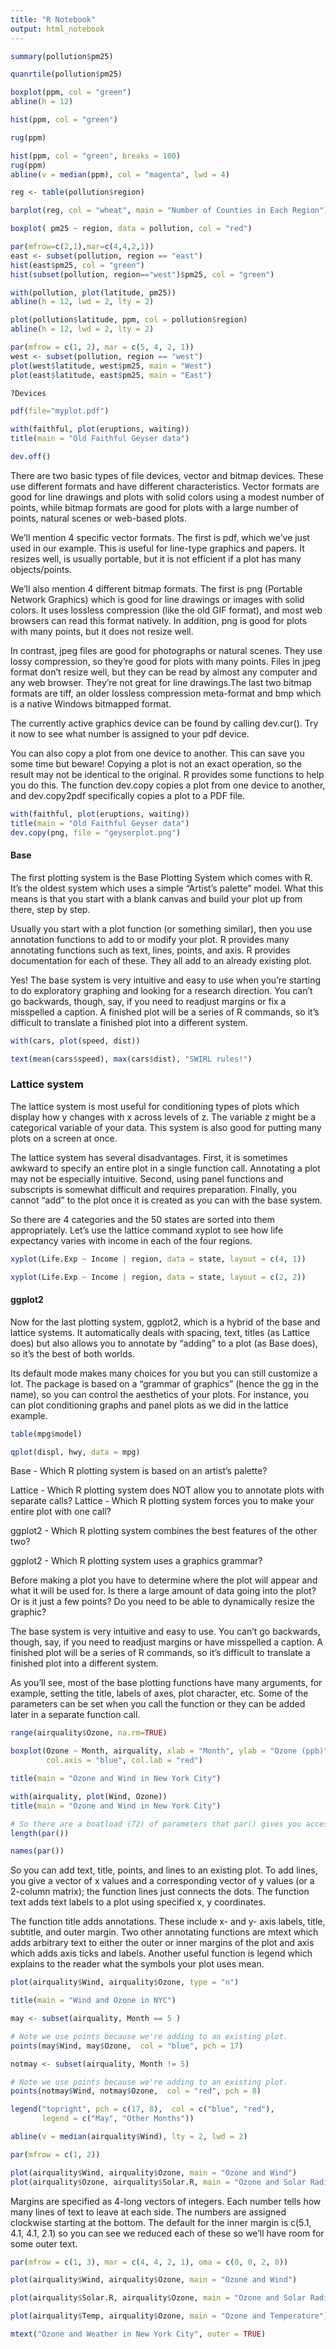```yaml
---
title: "R Notebook"
output: html_notebook
---
```


```r
summary(pollution$pm25)

quanrtile(pollution$pm25)
```

```r
boxplot(ppm, col = "green")
abline(h = 12)
```

```r
hist(ppm, col = "green")

rug(ppm)
```

```r
hist(ppm, col = "green", breaks = 100)
rug(ppm)
abline(v = median(ppm), col = "magenta", lwd = 4)
```

```r
reg <- table(pollution$region)
```

```r
barplot(reg, col = "wheat", main = "Number of Counties in Each Region")
```

```r
boxplot( pm25 ~ region, data = pollution, col = "red")
```

```r
par(mfrow=c(2,1),mar=c(4,4,2,1))
east <- subset(pollution, region == "east")
hist(east$pm25, col = "green")
hist(subset(pollution, region=="west")$pm25, col = "green")
```

```r
with(pollution, plot(latitude, pm25))
abline(h = 12, lwd = 2, lty = 2)
```

```r
plot(pollution$latitude, ppm, col = pollution$region)
abline(h = 12, lwd = 2, lty = 2)
```

```r
par(mfrow = c(1, 2), mar = c(5, 4, 2, 1))
west <- subset(pollution, region == "west")
plot(west$latitude, west$pm25, main = "West")
plot(east$latitude, east$pm25, main = "East")

```


```r
?Devices
```


```r
pdf(file="myplot.pdf") 

with(faithful, plot(eruptions, waiting))
title(main = "Old Faithful Geyser data")

dev.off()
```


There are two basic types of file devices, vector and bitmap devices. These use different formats and have different characteristics. Vector formats are good for line drawings and plots with solid colors using a modest number of points, while bitmap formats are good for plots with a large number of points, natural scenes or web-based plots.


 We'll mention 4 specific vector formats. The first is pdf, which we've just used in our example. This is useful for line-type graphics and papers. It resizes well, is usually portable, but it is not efficient if a plot has many objects/points.


We'll also mention 4 different bitmap formats. The first is png (Portable Network Graphics) which is good for line drawings or images with solid colors. It uses lossless compression (like the old GIF format), and most web browsers can read this format natively. In addition, png is good for plots with many points, but it does not resize well.

In contrast, jpeg files are good for photographs or natural scenes. They use lossy compression, so they're good for plots with many points. Files in jpeg format don't resize well, but they can be read by almost any computer and any web browser. They're not great for line drawings.The last two bitmap formats are tiff, an older lossless compression meta-format and bmp which is a native Windows bitmapped format.


 The currently active graphics device can be found by calling dev.cur(). Try it now to see what number is assigned to your pdf device.
 
 
 You can also copy a plot from one device to another. This can save you some time but beware! Copying a plot is not an exact operation, so the result may not be identical to the original. R provides some functions to help you do this. The function dev.copy copies a plot from one device to another, and dev.copy2pdf specifically copies a plot to a PDF file.

```r
with(faithful, plot(eruptions, waiting))
title(main = "Old Faithful Geyser data")
dev.copy(png, file = "geyserplot.png")
```


#### Base 

 The first plotting system is the Base Plotting System which comes with R. It's the oldest system which uses a simple "Artist's palette" model. What this means is that you start with a blank canvas and build your plot up from there, step by step.

Usually you start with a plot function (or something similar), then you use annotation functions to add to or modify your plot. R provides many annotating functions such as text, lines, points, and axis. R provides documentation for each of these. They all add to an already existing plot.

Yes! The base system is very intuitive and easy to use when you're starting to do exploratory graphing and looking for a research direction. You can't go backwards, though, say, if you need to readjust margins or fix a misspelled a caption. A finished plot will be a series of R commands, so it's difficult to translate a finished plot into a different system.


```r
with(cars, plot(speed, dist))

text(mean(cars$speed), max(cars$dist), "SWIRL rules!")
```

### Lattice system

 The lattice system is most useful for conditioning types of plots which display how y changes with x across levels of z. The variable z might be a categorical variable of your data. This system is also good for putting many plots on a screen at once.

The lattice system has several disadvantages. First, it is sometimes awkward to specify an entire plot in a single function call. Annotating a plot may not be especially intuitive. Second, using panel functions and subscripts is somewhat difficult and requires preparation. Finally, you cannot "add" to the plot once it is created as you can with the base system.


So there are 4 categories and the 50 states are sorted into them appropriately. Let's use the lattice command xyplot to see how life expectancy varies with income in each of the four regions.

```r
xyplot(Life.Exp ~ Income | region, data = state, layout = c(4, 1))
```

```r
xyplot(Life.Exp ~ Income | region, data = state, layout = c(2, 2))

```


#### ggplot2

Now for the last plotting system, ggplot2, which is a hybrid of the base and lattice systems. It automatically deals with spacing, text, titles (as Lattice does) but also allows you to annotate by "adding" to a plot (as Base does), so it's the best of both worlds.

Its default mode makes many choices for you but you can still customize a lot. The package is based on a "grammar of graphics" (hence the gg in the name), so you can control the aesthetics of your plots. For instance, you can plot conditioning graphs and panel plots as we did in the lattice example.

```r
table(mpg$model)
```

```r
qplot(displ, hwy, data = mpg)
```


Base - Which R plotting system is based on an artist's palette?
 
Lattice - Which R plotting system does NOT allow you to annotate plots with separate calls?
Lattice - Which R plotting system forces you to make your entire plot with one call?

ggplot2 - Which R plotting system combines the best features of the other two?

ggplot2 - Which R plotting system uses a graphics grammar?


Before making a plot you have to determine where the plot will appear and what it will be used for.  Is there a large amount of data going into the plot? Or is it just a few points? Do you need to be able to dynamically resize the graphic?

The base system is very intuitive and easy to use. You can't go backwards, though, say, if you need to readjust margins or have misspelled a caption. A finished plot will be a series of R commands, so it's difficult to translate a finished plot into a different system.

As you'll see, most of the base plotting functions have many arguments, for example, setting the title, labels of axes, plot character, etc. Some of the parameters can be set when you call the function or they can be added later in a separate function call.

```r
range(airquality$Ozone, na.rm=TRUE)
```

```r
boxplot(Ozone ~ Month, airquality, xlab = "Month", ylab = "Ozone (ppb)",
        col.axis = "blue", col.lab = "red")

title(main = "Ozone and Wind in New York City")
```


```r
with(airquality, plot(Wind, Ozone))
title(main = "Ozone and Wind in New York City")
```

```r
# So there are a boatload (72) of parameters that par() gives you access to
length(par())

names(par())
```

So you can add text, title, points, and lines to an existing plot. To add lines, you give a vector of x values and a corresponding vector of y values (or a 2-column matrix); the function lines just connects the dots. The function text adds text labels to a plot using specified x, y coordinates.


The function title adds annotations. These include x- and y- axis labels, title, subtitle, and outer margin. Two other annotating functions are mtext which adds arbitrary text to either the outer or inner margins of the plot and axis which adds axis ticks and labels. Another useful function is legend which explains to the reader what the symbols your plot uses mean.


```r
plot(airquality$Wind, airquality$Ozone, type = "n")

title(main = "Wind and Ozone in NYC")

may <- subset(airquality, Month == 5 )

# Note we use points because we're adding to an existing plot.
points(may$Wind, may$Ozone,  col = "blue", pch = 17)

notmay <- subset(airquality, Month != 5)

# Note we use points because we're adding to an existing plot.
points(notmay$Wind, notmay$Ozone,  col = "red", pch = 8)

legend("topright", pch = c(17, 8),  col = c("blue", "red"),
       legend = c("May", "Other Months"))

abline(v = median(airquality$Wind), lty = 2, lwd = 2)

```


```r
par(mfrow = c(1, 2))

plot(airquality$Wind, airquality$Ozone, main = "Ozone and Wind")
plot(airquality$Ozone, airquality$Solar.R, main = "Ozone and Solar Radiation")

```

 Margins are specified as 4-long vectors of integers. Each number tells how many lines of text to leave at each side. The numbers are assigned clockwise starting at the bottom. The default for the inner margin is c(5.1, 4.1, 4.1, 2.1) so you can see we reduced each of these so we'll have room for some outer text.

```r
par(mfrow = c(1, 3), mar = c(4, 4, 2, 1), oma = c(0, 0, 2, 0))

plot(airquality$Wind, airquality$Ozone, main = "Ozone and Wind")

plot(airquality$Solar.R, airquality$Ozone, main = "Ozone and Solar Radiation")

plot(airquality$Temp, airquality$Ozone, main = "Ozone and Temperature")

mtext("Ozone and Weather in New York City", outer = TRUE)
```











